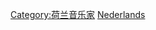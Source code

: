 {{Commonscat|Guitarists from the Netherlands}}

[[Category:荷兰音乐家|Category:荷兰音乐家]]
[[Category:各国吉他手|Nederlands]]